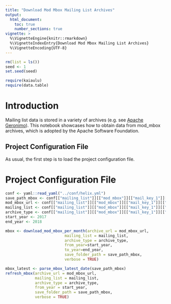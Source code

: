 ```yaml
---
title: "Download Mod Mbox Mailing List Archives"
output: 
  html_document:
    toc: true
    number_sections: true
vignette: >
  %\VignetteEngine{knitr::rmarkdown}
  %\VignetteIndexEntry{Download Mod Mbox Mailing List Archives}
  %\VignetteEncoding{UTF-8}
---
```



```r
rm(list = ls())
seed <- 1
set.seed(seed)
```

```r
require(kaiaulu)
require(data.table)
```

# Introduction

Mailing list data is stored in a variety of archives (e.g. see [Apache Geronimo](https://geronimo.apache.org/mailing-lists.html)). This notebook showcases how to obtain data from mod_mbox archives, which is adopted by the Apache Software Foundation.

## Project Configuration File 

As usual, the first step is to load the project configuration file. 

# Project Configuration File

```r
conf <- yaml::read_yaml("../conf/helix.yml")
save_path_mbox <- conf[["mailing_list"]][["mod_mbox"]][["mail_key_1"]][["mbox"]]
mod_mbox_url <- conf[["mailing_list"]][["mod_mbox"]][["mail_key_1"]][["archive_url"]]
mailing_list <- conf[["mailing_list"]][["mod_mbox"]][["mail_key_1"]][["mailing_list"]]
archive_type <- conf[["mailing_list"]][["mod_mbox"]][["mail_key_1"]][["archive_type"]]
start_year <- 2017
end_year <- 2018
```

```r
mbox <- download_mod_mbox_per_month(archive_url = mod_mbox_url, 
                          mailing_list = mailing_list,
                          archive_type = archive_type,
                          from_year=start_year,
                          to_year=end_year,
                          save_folder_path = save_path_mbox,
                          verbose = TRUE)
```

```r
mbox_latest <- parse_mbox_latest_date(save_path_mbox)
refresh_mbox(archive_url = mod_mbox_url, 
             mailing_list = mailing_list, 
             archive_type = archive_type, 
             from_year = start_year,
             save_folder_path = save_path_mbox, 
             verbose = TRUE)
```

